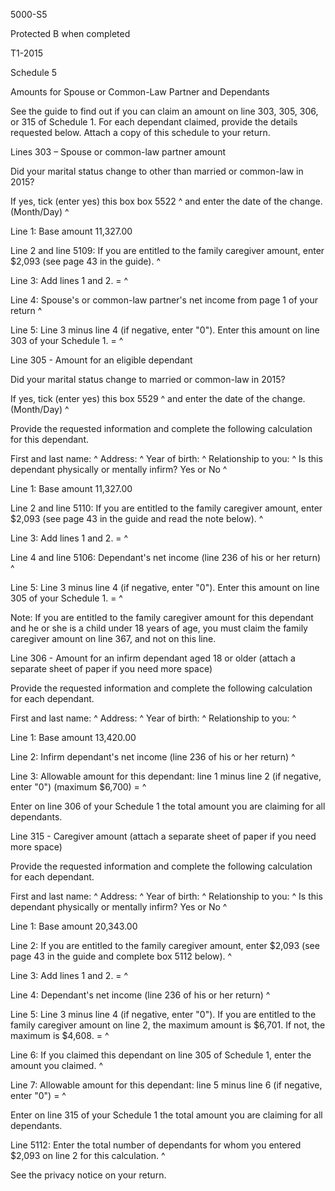 ﻿5000-S5 
 
Protected B when completed 
 
T1-2015 
 
Schedule 5 
 
Amounts for Spouse or Common-Law Partner and Dependants 
 
See the guide to find out if you can claim an amount on line 303, 305, 306, 
or 315 of Schedule 1. For each dependant claimed, provide the details 
requested below. Attach a copy of this schedule to your return. 
 
Lines 303 – Spouse or common-law partner amount 
 
Did your marital status change to other than married or common-law in 2015? 
 
If yes, tick (enter yes) this box box 5522 ^
and enter the date of the change. (Month/Day) ^
 
Line 1: Base amount 11,327.00 
 
Line 2 and line 5109: If you are entitled to the family caregiver amount, 
enter $2,093 (see page 43 in the guide). ^
 
Line 3: Add lines 1 and 2. = ^
 
Line 4: Spouse's or common-law partner's net income from page 1 of your 
return ^
 
Line 5: Line 3 minus line 4 (if negative, enter "0"). Enter this amount on 
line 303 of your Schedule 1. = ^
 
Line 305 - Amount for an eligible dependant 
 
Did your marital status change to married or common-law in 2015? 
 
If yes, tick (enter yes) this box 5529 ^
and enter the date of the change. (Month/Day) ^
 
Provide the requested information and complete the following calculation for 
this dependant. 
 
First and last name: ^
Address: ^
Year of birth: ^
Relationship to you: ^
Is this dependant physically or mentally infirm? Yes or No ^
 
Line 1: Base amount 11,327.00 
 
Line 2 and line 5110: If you are entitled to the family caregiver amount, 
enter $2,093 (see page 43 in the guide and read the note below). ^
 
Line 3: Add lines 1 and 2. = ^
 
Line 4 and line 5106: Dependant's net income (line 236 of his or her return) 
^
 
Line 5: Line 3 minus line 4 (if negative, enter "0"). Enter this amount on 
line 305 of your Schedule 1. = ^
 
Note: If you are entitled to the family caregiver amount for this dependant 
and he or she is a child under 18 years of age, you must claim the family 
caregiver amount on line 367, and not on this line. 
 
Line 306 - Amount for an infirm dependant aged 18 or older (attach a separate 
sheet of paper if you need more space) 
 
Provide the requested information and complete the following calculation for 
each dependant. 
 
First and last name: ^
Address: ^
Year of birth: ^
Relationship to you: ^
 
Line 1: Base amount 13,420.00 
 
Line 2: Infirm dependant's net income (line 236 of his or her return) ^
 
Line 3: Allowable amount for this dependant: line 1 minus line 2 (if 
negative, enter "0") (maximum $6,700) = ^
 
Enter on line 306 of your Schedule 1 the total amount you are claiming for 
all dependants. 
 
Line 315 - Caregiver amount (attach a separate sheet of paper if you need 
more space) 
 
Provide the requested information and complete the following calculation for 
each dependant. 
 
First and last name: ^
Address: ^
Year of birth: ^
Relationship to you: ^
Is this dependant physically or mentally infirm? Yes or No ^
 
Line 1: Base amount 20,343.00 
 
Line 2: If you are entitled to the family caregiver amount, enter $2,093 (see 
page 43 in the guide and complete box 5112 below). ^
 
Line 3: Add lines 1 and 2. = ^
 
Line 4: Dependant's net income (line 236 of his or her return) ^
 
Line 5: Line 3 minus line 4 (if negative, enter "0"). If you are entitled to 
the family caregiver amount on line 2, the maximum amount is $6,701. If not, 
the maximum is $4,608. = ^
 
Line 6: If you claimed this dependant on line 305 of Schedule 1, enter the 
amount you claimed. ^
 
Line 7: Allowable amount for this dependant: line 5 minus line 6 (if 
negative, enter "0") = ^
 
Enter on line 315 of your Schedule 1 the total amount you are claiming for 
all dependants. 
 
Line 5112: Enter the total number of dependants for whom you entered $2,093 
on line 2 for this calculation. ^
 
See the privacy notice on your return.
